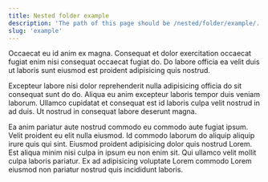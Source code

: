 ```yaml
---
title: Nested folder example
description: 'The path of this page should be /nested/folder/example/.'
slug: 'example'
---
```


Occaecat eu id anim ex magna. Consequat et dolor exercitation occaecat fugiat
enim nisi consequat occaecat fugiat do. Do labore officia ea velit duis ut
laboris sunt eiusmod est proident adipisicing quis nostrud.

Excepteur labore nisi dolor reprehenderit nulla adipisicing officia do sit
consequat sunt do do. Aliqua eu anim excepteur laboris tempor duis veniam
laborum. Ullamco cupidatat et consequat est id laboris culpa velit nostrud in ad
duis. Ut nostrud in consequat labore deserunt magna.

Ea anim pariatur aute nostrud commodo eu commodo aute fugiat ipsum. Velit
proident eu elit nulla eiusmod. Id commodo laborum do aliquip aliquip irure quis
qui sint. Eiusmod proident adipisicing dolor quis nostrud Lorem. Est aliqua
minim nisi culpa in ipsum eu non enim sit. Qui ullamco velit mollit culpa
laboris pariatur. Ex ad adipisicing voluptate Lorem commodo Lorem eiusmod non
pariatur nostrud quis incididunt laboris.
